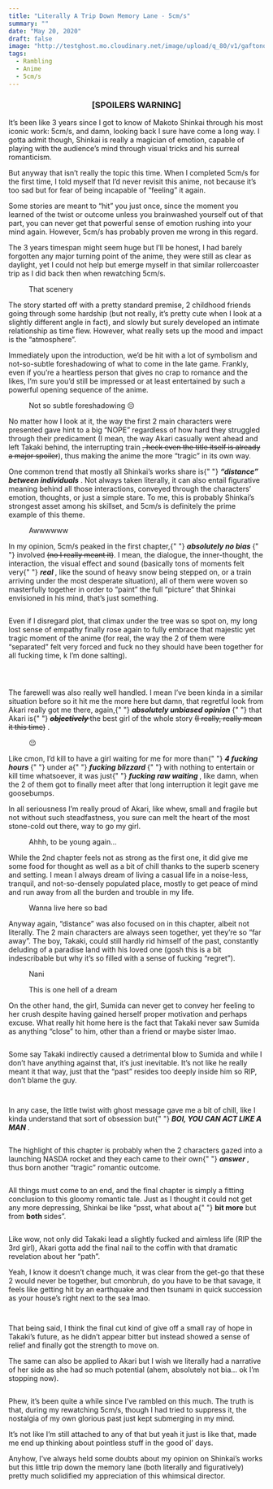 ```yaml
---
title: "Literally A Trip Down Memory Lane - 5cm/s"
summary: ""
date: "May 20, 2020"
draft: false
image: "http://testghost.mo.cloudinary.net/image/upload/q_80/v1/gaftonosh/2021/10/5.centimeters.per_.second.full_.525871-1-1.webp"
tags:
  - Rambling
  - Anime
  - 5cm/s
---
```


<div className="richtext pb-8">
  <center>
    <h3>
      <b>[SPOILERS WARNING]</b>
    </h3>
  </center>
  <p>
    It’s been like 3 years since I got to know of Makoto Shinkai through his
    most iconic work: 5cm/s, and damn, looking back I sure have come a long way.
    I gotta admit though, Shinkai is really a magician of emotion, capable of
    playing with the audience’s mind through visual tricks and his surreal
    romanticism.
  </p>
  <p>
    But anyway that isn’t really the topic this time. When I completed 5cm/s for
    the first time, I told myself that I’d never revisit this anime, not because
    it’s too sad but for fear of being incapable of “feeling” it again.
  </p>
  <p>
    Some stories are meant to “hit” you just once, since the moment you learned
    of the twist or outcome unless you brainwashed yourself out of that part,
    you can never get that powerful sense of emotion rushing into your mind
    again. However, 5cm/s has probably proven me wrong in this regard.
  </p>
  <p>
    The 3 years timespan might seem huge but I’ll be honest, I had barely
    forgotten any major turning point of the anime, they were still as clear as
    daylight, yet I could not help but emerge myself in that similar
    rollercoaster trip as I did back then when rewatching 5cm/s.
  </p>
  <figure className="kg-card kg-width-wide kg-image-card kg-card-hascaption">
    <img
      src="http://testghost.mo.cloudinary.net/image/upload/q_80/v1/gaftonosh/2021/10/18fe9ecae97b543d7ea62353170b9419-1.webp"
      alt=""
      height={1069}
      loading="lazy"
      width={1901}
      className="kg-image hoverZoomLink"
    />
    <figcaption>That scenery</figcaption>
  </figure>
  <p>
    The story started off with a pretty standard premise, 2 childhood friends
    going through some hardship (but not really, it’s pretty cute when I look at
    a slightly different angle in fact), and slowly but surely developed an
    intimate relationship as time flew. However, what really sets up the mood
    and impact is the “atmosphere”.
  </p>
  <p>
    Immediately upon the introduction, we’d be hit with a lot of symbolism and
    not-so-subtle foreshadowing of what to come in the late game. Frankly, even
    if you’re a heartless person that gives no crap to romance and the likes,
    I’m sure you’d still be impressed or at least entertained by such a powerful
    opening sequence of the anime.
  </p>
  <figure className="kg-card kg-width-wide kg-card-hascaption kg-gallery-card">
    <div className="kg-gallery-container">
      <div className="kg-gallery-row">
        <div className="kg-gallery-image">
          <img
            src="http://testghost.mo.cloudinary.net/image/upload/q_80/v1/gaftonosh/2021/10/2020-05-20-11_32_57-greenshot-1.webp"
            alt=""
            height={713}
            loading="lazy"
            width={1267}
            className="hoverZoomLink"
          />
        </div>
        <div className="kg-gallery-image">
          <img
            src="http://testghost.mo.cloudinary.net/image/upload/q_80/v1/gaftonosh/2021/10/2020-05-20-11_33_36-greenshot.webp"
            alt=""
            height={713}
            loading="lazy"
            width={1267}
            className="hoverZoomLink"
          />
        </div>
        <div className="kg-gallery-image">
          <img
            src="http://testghost.mo.cloudinary.net/image/upload/q_80/v1/gaftonosh/2021/10/2020-05-20-11_32_27-greenshot.webp"
            alt=""
            height={713}
            loading="lazy"
            width={1267}
            className="hoverZoomLink"
          />
        </div>
      </div>
    </div>
    <figcaption>Not so subtle foreshadowing 😔</figcaption>
  </figure>
  <p>
    No matter how I look at it, the way the first 2 main characters were
    presented gave hint to a big “NOPE” regardless of how hard they struggled
    through their predicament (I mean, the way Akari casually went ahead and
    left Takaki behind, the interrupting train
    <s>, heck even the title itself is already a major spoiler</s>), thus making
    the anime the more “tragic” in its own way.
  </p>
  <p>
    One common trend that mostly all Shinkai’s works share is{" "}
    <em>
      <em>
        <strong>“distance” between individuals</strong>
      </em>
    </em>
    . Not always taken literally, it can also entail figurative meaning behind all
    those interactions, conveyed through the characters’ emotion, thoughts, or just
    a simple stare. To me, this is probably Shinkai’s strongest asset among his skillset,
    and 5cm/s is definitely the prime example of this theme.
  </p>
  <figure className="kg-card kg-width-wide kg-image-card kg-card-hascaption">
    <img
      src="http://testghost.mo.cloudinary.net/image/upload/q_80/v1/gaftonosh/2021/10/5.centimeters.per_.second.full_.525871-1-1.webp"
      alt=""
      height={1069}
      loading="lazy"
      width={1901}
      className="kg-image hoverZoomLink"
    />
    <figcaption>Awwwwww</figcaption>
  </figure>
  <p>
    In my opinion, 5cm/s peaked in the first chapter,{" "}
    <strong>
      <em>
        <em>absolutely no bias</em>
      </em>
    </strong>{" "}
    involved <s>(no I really meant it)</s>. I mean, the dialogue, the
    inner-thought, the interaction, the visual effect and sound (basically tons
    of moments felt very{" "}
    <strong>
      <em>
        <em>real</em>
      </em>
    </strong>
    , like the sound of heavy snow being stepped on, or a train arriving under the
    most desperate situation), all of them were woven so masterfully together in
    order to “paint” the full “picture” that Shinkai envisioned in his mind, that’s
    just something.
  </p>
  <figure className="kg-card kg-width-wide kg-gallery-card">
    <div className="kg-gallery-container">
      <div className="kg-gallery-row">
        <div className="kg-gallery-image">
          <img
            src="http://testghost.mo.cloudinary.net/image/upload/q_80/v1/gaftonosh/2021/10/2020-05-19-23_16_08-greenshot.webp"
            alt=""
            height={706}
            loading="lazy"
            width={1254}
            className="hoverZoomLink"
          />
        </div>
        <div className="kg-gallery-image">
          <img
            src="http://testghost.mo.cloudinary.net/image/upload/q_80/v1/gaftonosh/2021/10/2020-05-19-23_20_43-greenshot.webp"
            alt=""
            height={713}
            loading="lazy"
            width={1267}
            className="hoverZoomLink"
          />
        </div>
        <div className="kg-gallery-image">
          <img
            src="http://testghost.mo.cloudinary.net/image/upload/q_80/v1/gaftonosh/2021/10/2020-05-19-23_23_56-greenshot.webp"
            alt=""
            height={713}
            loading="lazy"
            width={1267}
            className="hoverZoomLink"
          />
        </div>
      </div>
    </div>
  </figure>
  <p>
    Even if I disregard plot, that climax under the tree was so spot on, my long
    lost sense of empathy finally rose again to fully embrace that majestic yet
    tragic moment of the anime (for real, the way the 2 of them were “separated”
    felt very forced and fuck no they should have been together for all fucking
    time, k I’m done salting).
  </p>
  <figure className="kg-card kg-width-wide kg-image-card">
    <img
      src="http://testghost.mo.cloudinary.net/image/upload/q_80/v1/gaftonosh/2021/10/2020-05-19-23_27_14-greenshot-1.webp"
      alt=""
      height={713}
      loading="lazy"
      width={1267}
      className="kg-image hoverZoomLink"
    />
  </figure>
  <figure className="kg-card kg-width-wide kg-image-card">
    <img
      src="http://testghost.mo.cloudinary.net/image/upload/q_80/v1/gaftonosh/2021/10/2020-05-19-23_27_54-greenshot-1.webp"
      alt=""
      height={713}
      loading="lazy"
      width={1267}
      className="kg-image hoverZoomLink"
    />
  </figure>
  <figure className="kg-card kg-width-wide kg-image-card">
    <img
      src="http://testghost.mo.cloudinary.net/image/upload/q_80/v1/gaftonosh/2021/10/2020-05-19-23_29_17-greenshot.webp"
      alt=""
      height={713}
      loading="lazy"
      width={1267}
      className="kg-image hoverZoomLink"
    />
  </figure>
  <p>
    The farewell was also really well handled. I mean I’ve been kinda in a
    similar situation before so it hit me the more here but damn, that regretful
    look from Akari really got me there, again,{" "}
    <em>
      <em>
        <strong>absolutely unbiased opinion</strong>
      </em>
    </em>{" "}
    that Akari is{" "}
    <strong>
      <em>
        <em>
          <s>objectively </s>
        </em>
      </em>
    </strong>
    the best girl of the whole story <s>(I really, really mean it this time)</s>
    .
  </p>
  <figure className="kg-card kg-width-wide kg-image-card kg-card-hascaption">
    <img
      src="http://testghost.mo.cloudinary.net/image/upload/q_80/v1/gaftonosh/2021/10/2020-05-19-23_30_31-greenshot.webp"
      alt=""
      height={713}
      loading="lazy"
      width={1267}
      className="kg-image hoverZoomLink"
    />
    <figcaption>😔</figcaption>
  </figure>
  <p>
    Like cmon, I’d kill to have a girl waiting for me for more than{" "}
    <strong>
      <em>
        <em>4 fucking hours</em>
      </em>
    </strong>{" "}
    under a{" "}
    <strong>
      <em>
        <em>fucking blizzard</em>
      </em>
    </strong>{" "}
    with nothing to entertain or kill time whatsoever, it was just{" "}
    <strong>
      <em>
        <em>fucking raw waiting</em>
      </em>
    </strong>
    , like damn, when the 2 of them got to finally meet after that long interruption
    it legit gave me goosebumps.
  </p>
  <p>
    In all seriousness I’m really proud of Akari, like whew, small and fragile
    but not without such steadfastness, you sure can melt the heart of the most
    stone-cold out there, way to go my girl.
  </p>
  <figure className="kg-card kg-width-wide kg-card-hascaption kg-gallery-card">
    <div className="kg-gallery-container">
      <div className="kg-gallery-row">
        <div className="kg-gallery-image">
          <img
            src="http://testghost.mo.cloudinary.net/image/upload/q_80/v1/gaftonosh/2021/10/2020-05-19-23_24_29-greenshot.webp"
            alt=""
            height={713}
            loading="lazy"
            width={1267}
            className="hoverZoomLink"
          />
        </div>
        <div className="kg-gallery-image">
          <img
            src="http://testghost.mo.cloudinary.net/image/upload/q_80/v1/gaftonosh/2021/10/2020-05-19-23_24_57-greenshot.webp"
            alt=""
            height={713}
            loading="lazy"
            width={1267}
            className="hoverZoomLink"
          />
        </div>
        <div className="kg-gallery-image">
          <img
            src="http://testghost.mo.cloudinary.net/image/upload/q_80/v1/gaftonosh/2021/10/2020-05-20-11_49_23-greenshot.webp"
            alt=""
            height={535}
            loading="lazy"
            width={950}
            className="hoverZoomLink"
          />
        </div>
      </div>
    </div>
    <figcaption>Ahhh, to be young again...</figcaption>
  </figure>
  <p>
    While the 2nd chapter feels not as strong as the first one, it did give me
    some food for thought as well as a bit of chill thanks to the superb scenery
    and setting. I mean I always dream of living a casual life in a noise-less,
    tranquil, and not-so-densely populated place, mostly to get peace of mind
    and run away from all the burden and trouble in my life.
  </p>
  <figure className="kg-card kg-width-wide kg-card-hascaption kg-gallery-card">
    <div className="kg-gallery-container">
      <div className="kg-gallery-row">
        <div className="kg-gallery-image">
          <img
            src="http://testghost.mo.cloudinary.net/image/upload/q_80/v1/gaftonosh/2021/10/2020-05-19-23_53_59-greenshot.webp"
            alt=""
            height={713}
            loading="lazy"
            width={1267}
            className="hoverZoomLink"
          />
        </div>
        <div className="kg-gallery-image">
          <img
            src="http://testghost.mo.cloudinary.net/image/upload/q_80/v1/gaftonosh/2021/10/2020-05-19-23_48_35-greenshot.webp"
            alt=""
            height={713}
            loading="lazy"
            width={1267}
            className="hoverZoomLink"
          />
        </div>
      </div>
    </div>
    <figcaption>Wanna live here so bad</figcaption>
  </figure>
  <p>
    Anyway again, “distance” was also focused on in this chapter, albeit not
    literally. The 2 main characters are always seen together, yet they’re so
    “far away”. The boy, Takaki, could still hardly rid himself of the past,
    constantly deluding of a paradise land with his loved one (gosh this is a
    bit indescribable but why it’s so filled with a sense of fucking “regret”).
  </p>
  <figure className="kg-card kg-width-wide kg-image-card kg-card-hascaption">
    <img
      src="http://testghost.mo.cloudinary.net/image/upload/q_80/v1/gaftonosh/2021/10/2020-05-19-23_32_27-greenshot-2.webp"
      alt=""
      height={713}
      loading="lazy"
      width={1267}
      className="kg-image hoverZoomLink"
    />
    <figcaption>Nani</figcaption>
  </figure>
  <figure className="kg-card kg-width-wide kg-image-card kg-card-hascaption">
    <img
      src="http://testghost.mo.cloudinary.net/image/upload/q_80/v1/gaftonosh/2021/10/2020-05-19-23_32_09-greenshot-1.webp"
      alt=""
      height={713}
      loading="lazy"
      width={1267}
      className="kg-image hoverZoomLink"
    />
    <figcaption>This is one hell of a dream</figcaption>
  </figure>
  <p>
    On the other hand, the girl, Sumida can never get to convey her feeling to
    her crush despite having gained herself proper motivation and perhaps
    excuse. What really hit home here is the fact that Takaki never saw Sumida
    as anything “close” to him, other than a friend or maybe sister lmao.
  </p>
  <figure className="kg-card kg-width-wide kg-image-card">
    <img
      src="http://testghost.mo.cloudinary.net/image/upload/q_80/v1/gaftonosh/2021/10/2020-05-19-23_35_26-greenshot-1.webp"
      alt=""
      height={713}
      loading="lazy"
      width={1267}
      className="kg-image hoverZoomLink"
    />
  </figure>
  <p>
    Some say Takaki indirectly caused a detrimental blow to Sumida and while I
    don’t have anything against that, it’s just inevitable. It’s not like he
    really meant it that way, just that the “past” resides too deeply inside him
    so RIP, don’t blame the guy.
  </p>
  <figure className="kg-card kg-width-wide kg-image-card">
    <img
      src="http://testghost.mo.cloudinary.net/image/upload/q_80/v1/gaftonosh/2021/10/2020-05-19-23_58_41-greenshot.webp"
      alt=""
      height={713}
      loading="lazy"
      width={1267}
      className="kg-image hoverZoomLink"
    />
  </figure>
  <figure className="kg-card kg-width-wide kg-image-card">
    <img
      src="http://testghost.mo.cloudinary.net/image/upload/q_80/v1/gaftonosh/2021/10/2020-05-19-23_58_30-greenshot.webp"
      alt=""
      height={713}
      loading="lazy"
      width={1267}
      className="kg-image hoverZoomLink"
    />
  </figure>
  <p>
    In any case, the little twist with ghost message gave me a bit of chill,
    like I kinda understand that sort of obsession but{" "}
    <strong>
      <em>
        <em>BOI, YOU CAN ACT LIKE A MAN</em>
      </em>
    </strong>
    .
  </p>
  <figure className="kg-card kg-image-card">
    <img
      src="http://testghost.mo.cloudinary.net/image/upload/q_80/v1/gaftonosh/2021/10/2020-05-19-23_47_54-greenshot.webp"
      alt=""
      height={713}
      loading="lazy"
      width={1267}
      className="kg-image hoverZoomLink"
    />
  </figure>
  <p>
    The highlight of this chapter is probably when the 2 characters gazed into a
    launching NASDA rocket and they each came to their own{" "}
    <strong>
      <em>
        <em>answer</em>
      </em>
    </strong>
    , thus born another “tragic” romantic outcome.
  </p>
  <figure className="kg-card kg-width-wide kg-image-card">
    <img
      src="http://testghost.mo.cloudinary.net/image/upload/q_80/v1/gaftonosh/2021/10/2020-05-20-11_52_38-greenshot-1.webp"
      alt=""
      height={706}
      loading="lazy"
      width={1254}
      className="kg-image hoverZoomLink"
    />
  </figure>
  <p>
    All things must come to an end, and the final chapter is simply a fitting
    conclusion to this gloomy romantic tale. Just as I thought it could not get
    any more depressing, Shinkai be like “psst, what about a{" "}
    <strong>bit more</strong> but from <strong>both </strong>sides”.
  </p>
  <figure className="kg-card kg-width-wide kg-image-card">
    <img
      src="http://testghost.mo.cloudinary.net/image/upload/q_80/v1/gaftonosh/2021/10/2020-05-20-00_03_39-greenshot.webp"
      alt=""
      height={713}
      loading="lazy"
      width={1267}
      className="kg-image hoverZoomLink"
    />
  </figure>
  <p>
    Like wow, not only did Takaki lead a slightly fucked and aimless life (RIP
    the 3rd girl), Akari gotta add the final nail to the coffin with that
    dramatic revelation about her “path”.
  </p>
  <p>
    Yeah, I know it doesn’t change much, it was clear from the get-go that these
    2 would never be together, but cmonbruh, do you have to be that savage, it
    feels like getting hit by an earthquake and then tsunami in quick succession
    as your house’s right next to the sea lmao.
  </p>
  <figure className="kg-card kg-width-wide kg-image-card">
    <img
      src="http://testghost.mo.cloudinary.net/image/upload/q_80/v1/gaftonosh/2021/10/2020-05-20-00_01_45-greenshot.webp"
      alt=""
      height={713}
      loading="lazy"
      width={1267}
      className="kg-image hoverZoomLink"
    />
  </figure>
  <figure className="kg-card kg-width-wide kg-image-card">
    <img
      src="http://testghost.mo.cloudinary.net/image/upload/q_80/v1/gaftonosh/2021/10/2020-05-20-00_04_36-greenshot.webp"
      alt=""
      height={713}
      loading="lazy"
      width={1267}
      className="kg-image hoverZoomLink"
    />
  </figure>
  <p>
    That being said, I think the final cut kind of give off a small ray of hope
    in Takaki’s future, as he didn’t appear bitter but instead showed a sense of
    relief and finally got the strength to move on.
  </p>
  <p>
    The same can also be applied to Akari but I wish we literally had a
    narrative of her side as she had so much potential (ahem, absolutely not
    bia… ok I’m stopping now).
  </p>
  <figure className="kg-card kg-width-wide kg-image-card">
    <img
      src="http://testghost.mo.cloudinary.net/image/upload/q_80/v1/gaftonosh/2021/10/2020-05-20-00_02_10-greenshot.webp"
      alt=""
      height={713}
      loading="lazy"
      width={1267}
      className="kg-image hoverZoomLink"
    />
  </figure>
  <p>
    Phew, it’s been quite a while since I’ve rambled on this much. The truth is
    that, during my rewatching 5cm/s, though I had tried to suppress it, the
    nostalgia of my own glorious past just kept submerging in my mind.
  </p>
  <p>
    It’s not like I’m still attached to any of that but yeah it just is like
    that, made me end up thinking about pointless stuff in the good ol’ days.
  </p>
  <p>
    Anyhow, I’ve always held some doubts about my opinion on Shinkai’s works but
    this little trip down the memory lane (both literally and figuratively)
    pretty much solidified my appreciation of this whimsical director.
  </p>
  <figure className="kg-card kg-width-wide kg-image-card">
    <img
      src="http://testghost.mo.cloudinary.net/image/upload/q_80/v1/gaftonosh/2021/10/2020-05-20-00_12_48-greenshot.webp"
      alt=""
      height={713}
      loading="lazy"
      width={1267}
      className="kg-image hoverZoomLink"
    />
  </figure>
</div>
